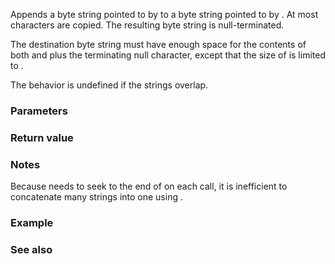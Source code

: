 {{cpp/title|strncat}}
{{cpp/string/byte/navbar}}
{{ddcl|header=cstring|
char* strncat( char* dest, const char* src, std::size_t count );
}}

Appends a byte string pointed to by {{c|src}} to a byte string pointed to by {{c|dest}}. At most {{c|count}} characters are copied. The resulting byte string is null-terminated. 

The destination byte string must have enough space for the contents of both {{c|dest}} and {{c|src}} plus the terminating null character, except that the size of {{c|src}} is limited to {{c|count}}.

The behavior is undefined if the strings overlap.

===Parameters===
{{par begin}}
{{par|dest|pointer to the null-terminated byte string to append to}}
{{par|src|pointer to the null-terminated byte string to copy from}}
{{par|count|maximum number of characters to copy}}
{{par end}}

===Return value===
{{c|dest}}

===Notes===
Because {{tt|std::strncat}} needs to seek to the end of {{c|dest}} on each call, it is inefficient to concatenate many strings into one using {{tt|std::strncat}}.

===Example===
{{example
|code=
#include &lt;cstdio&gt;
#include &lt;cstring&gt;
 
int main() 
{
    char str[50] = "Hello ";
    const char str2[50] = "World!";
    std::strcat(str, str2);
    std::strncat(str, " Goodbye World!", 3); // may issue "truncated output" warning
    std::puts(str);
}
|output=
Hello World! Go
}}

===See also===
{{dsc begin}}
{{dsc inc|cpp/string/byte/dsc strcat}}
{{dsc inc|cpp/string/byte/dsc strcpy}}
{{dsc see c|c/string/byte/strncat}}
{{dsc end}}

{{langlinks|de|es|fr|it|ja|pt|ru|zh}}